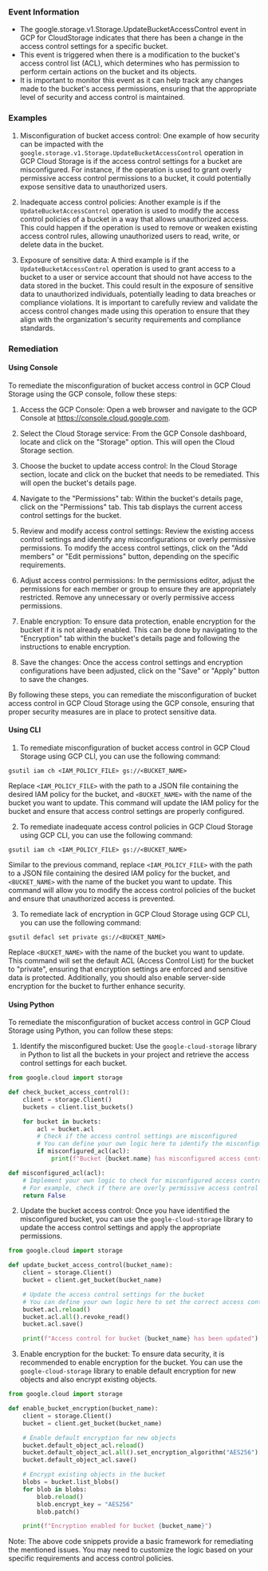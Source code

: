
### Event Information

- The google.storage.v1.Storage.UpdateBucketAccessControl event in GCP for CloudStorage indicates that there has been a change in the access control settings for a specific bucket.
- This event is triggered when there is a modification to the bucket's access control list (ACL), which determines who has permission to perform certain actions on the bucket and its objects.
- It is important to monitor this event as it can help track any changes made to the bucket's access permissions, ensuring that the appropriate level of security and access control is maintained.


### Examples

1. Misconfiguration of bucket access control: One example of how security can be impacted with the `google.storage.v1.Storage.UpdateBucketAccessControl` operation in GCP Cloud Storage is if the access control settings for a bucket are misconfigured. For instance, if the operation is used to grant overly permissive access control permissions to a bucket, it could potentially expose sensitive data to unauthorized users.

2. Inadequate access control policies: Another example is if the `UpdateBucketAccessControl` operation is used to modify the access control policies of a bucket in a way that allows unauthorized access. This could happen if the operation is used to remove or weaken existing access control rules, allowing unauthorized users to read, write, or delete data in the bucket.

3. Exposure of sensitive data: A third example is if the `UpdateBucketAccessControl` operation is used to grant access to a bucket to a user or service account that should not have access to the data stored in the bucket. This could result in the exposure of sensitive data to unauthorized individuals, potentially leading to data breaches or compliance violations. It is important to carefully review and validate the access control changes made using this operation to ensure that they align with the organization's security requirements and compliance standards.

### Remediation

#### Using Console

To remediate the misconfiguration of bucket access control in GCP Cloud Storage using the GCP console, follow these steps:

1. Access the GCP Console: Open a web browser and navigate to the GCP Console at https://console.cloud.google.com.

2. Select the Cloud Storage service: From the GCP Console dashboard, locate and click on the "Storage" option. This will open the Cloud Storage section.

3. Choose the bucket to update access control: In the Cloud Storage section, locate and click on the bucket that needs to be remediated. This will open the bucket's details page.

4. Navigate to the "Permissions" tab: Within the bucket's details page, click on the "Permissions" tab. This tab displays the current access control settings for the bucket.

5. Review and modify access control settings: Review the existing access control settings and identify any misconfigurations or overly permissive permissions. To modify the access control settings, click on the "Add members" or "Edit permissions" button, depending on the specific requirements.

6. Adjust access control permissions: In the permissions editor, adjust the permissions for each member or group to ensure they are appropriately restricted. Remove any unnecessary or overly permissive access permissions.

7. Enable encryption: To ensure data protection, enable encryption for the bucket if it is not already enabled. This can be done by navigating to the "Encryption" tab within the bucket's details page and following the instructions to enable encryption.

8. Save the changes: Once the access control settings and encryption configurations have been adjusted, click on the "Save" or "Apply" button to save the changes.

By following these steps, you can remediate the misconfiguration of bucket access control in GCP Cloud Storage using the GCP console, ensuring that proper security measures are in place to protect sensitive data.

#### Using CLI

1. To remediate misconfiguration of bucket access control in GCP Cloud Storage using GCP CLI, you can use the following command:

```
gsutil iam ch <IAM_POLICY_FILE> gs://<BUCKET_NAME>
```

Replace `<IAM_POLICY_FILE>` with the path to a JSON file containing the desired IAM policy for the bucket, and `<BUCKET_NAME>` with the name of the bucket you want to update. This command will update the IAM policy for the bucket and ensure that access control settings are properly configured.

2. To remediate inadequate access control policies in GCP Cloud Storage using GCP CLI, you can use the following command:

```
gsutil iam ch <IAM_POLICY_FILE> gs://<BUCKET_NAME>
```

Similar to the previous command, replace `<IAM_POLICY_FILE>` with the path to a JSON file containing the desired IAM policy for the bucket, and `<BUCKET_NAME>` with the name of the bucket you want to update. This command will allow you to modify the access control policies of the bucket and ensure that unauthorized access is prevented.

3. To remediate lack of encryption in GCP Cloud Storage using GCP CLI, you can use the following command:

```
gsutil defacl set private gs://<BUCKET_NAME>
```

Replace `<BUCKET_NAME>` with the name of the bucket you want to update. This command will set the default ACL (Access Control List) for the bucket to "private", ensuring that encryption settings are enforced and sensitive data is protected. Additionally, you should also enable server-side encryption for the bucket to further enhance security.

#### Using Python

To remediate the misconfiguration of bucket access control in GCP Cloud Storage using Python, you can follow these steps:

1. Identify the misconfigured bucket: Use the `google-cloud-storage` library in Python to list all the buckets in your project and retrieve the access control settings for each bucket.

```python
from google.cloud import storage

def check_bucket_access_control():
    client = storage.Client()
    buckets = client.list_buckets()

    for bucket in buckets:
        acl = bucket.acl
        # Check if the access control settings are misconfigured
        # You can define your own logic here to identify the misconfiguration
        if misconfigured_acl(acl):
            print(f"Bucket {bucket.name} has misconfigured access control")

def misconfigured_acl(acl):
    # Implement your own logic to check for misconfigured access control
    # For example, check if there are overly permissive access control permissions
    return False
```

2. Update the bucket access control: Once you have identified the misconfigured bucket, you can use the `google-cloud-storage` library to update the access control settings and apply the appropriate permissions.

```python
from google.cloud import storage

def update_bucket_access_control(bucket_name):
    client = storage.Client()
    bucket = client.get_bucket(bucket_name)

    # Update the access control settings for the bucket
    # You can define your own logic here to set the correct access control permissions
    bucket.acl.reload()
    bucket.acl.all().revoke_read()
    bucket.acl.save()

    print(f"Access control for bucket {bucket_name} has been updated")
```

3. Enable encryption for the bucket: To ensure data security, it is recommended to enable encryption for the bucket. You can use the `google-cloud-storage` library to enable default encryption for new objects and also encrypt existing objects.

```python
from google.cloud import storage

def enable_bucket_encryption(bucket_name):
    client = storage.Client()
    bucket = client.get_bucket(bucket_name)

    # Enable default encryption for new objects
    bucket.default_object_acl.reload()
    bucket.default_object_acl.all().set_encryption_algorithm("AES256")
    bucket.default_object_acl.save()

    # Encrypt existing objects in the bucket
    blobs = bucket.list_blobs()
    for blob in blobs:
        blob.reload()
        blob.encrypt_key = "AES256"
        blob.patch()

    print(f"Encryption enabled for bucket {bucket_name}")
```

Note: The above code snippets provide a basic framework for remediating the mentioned issues. You may need to customize the logic based on your specific requirements and access control policies.


